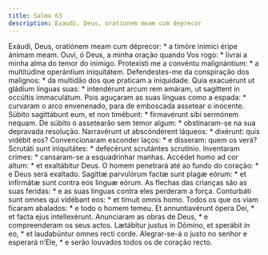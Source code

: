 ```yaml
---
title: Salmo 63
description: Exaudi, Deus, orationem meam cum deprecor
---
```


<div class="side-by-side not-content">
  <span>
    Exáudi, Deus, oratiónem meam cum déprecor: * a timóre inimíci éripe ánimam
    meam.
  </span>
  <span>
    Ouvi, ó Deus, a minha oração quando Vos rogo: * livrai a minha alma do temor
    do inimigo.
  </span>
  <span>
    Protexísti me a convéntu malignántium: * a multitúdine operántium
    iniquitátem.
  </span>
  <span>
    Defendestes-me da conspiração dos malignos: * da multidão dos que praticam a
    iniquidade.
  </span>
  <span>
    Quia exacuérunt ut gládium linguas suas: * intendérunt arcum rem amáram, ut
    sagíttent in occúltis immaculátum.
  </span>
  <span>
    Pois aguçaram as suas línguas como a espada: * curvaram o arco envenenado,
    para de emboscada assetear o inocente.
  </span>
  <span>
    Súbito sagittábunt eum, et non timébunt: * firmavérunt sibi sermónem nequam.
  </span>
  <span>
    De súbito o assetearão sem temor algum: * obstinaram-se na sua depravada
    resolução.
  </span>
  <span>
    Narravérunt ut abscónderent láqueos: * dixérunt: quis vidébit eos?
  </span>
  <span>
    Convencionaram esconder laços: * e disseram: quem os verá?
  </span>
  <span>
    Scrutáti sunt iniquitátes: * defecérunt scrutántes scrutínio.
  </span>
  <span>
    Inventaram crimes: * cansaram-se a esquadrinhar manhas.
  </span>
  <span>
    Accédet homo ad cor altum: * et exaltábitur Deus.
  </span>
  <span>
    O homem penetrará até ao fundo do coração: * e Deus será exaltado.
  </span>
  <span>
    Sagíttæ parvulórum factæ sunt plagæ eórum: * et infirmátæ sunt contra eos
    linguæ eórum.
  </span>
  <span>
    As flechas das crianças são as suas feridas: * e as suas línguas contra eles
    perderam a força.
  </span>
  <span>
    Conturbáti sunt omnes qui vidébant eos: * et tímuit omnis homo.
  </span>
  <span>
    Todos os que os viam ficaram abalados: * e todo o homem temeu.
  </span>
  <span>
    Et annuntiavérunt ópera Dei, * et facta ejus intellexérunt.
  </span>
  <span>
    Anunciaram as obras de Deus, * e compreenderam os seus actos.
  </span>
  <span>
    Lætábitur justus in Dómino, et sperábit in eo, * et laudabúntur omnes recti
    corde.
  </span>
  <span>
    Alegrar-se-á o justo no senhor e esperará n’Ele, * e serão louvados todos os
    de coração recto.
  </span>
</div>
